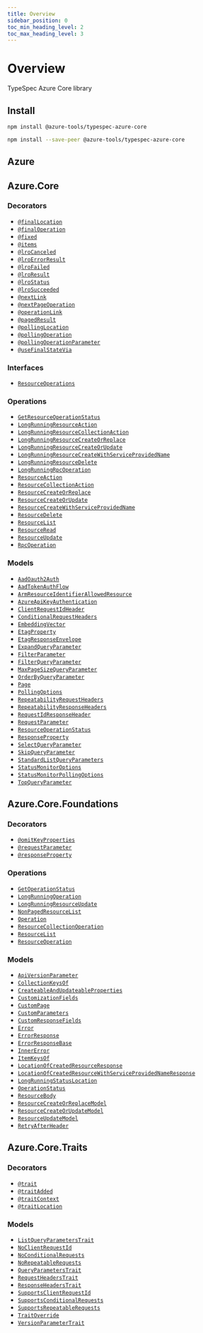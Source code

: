 ```yaml
---
title: Overview
sidebar_position: 0
toc_min_heading_level: 2
toc_max_heading_level: 3
---
```



# Overview

TypeSpec Azure Core library

## Install

<Tabs>
<TabItem value="spec" label="In a spec" default>

```bash
npm install @azure-tools/typespec-azure-core
```

</TabItem>
<TabItem value="library" label="In a library" default>

```bash
npm install --save-peer @azure-tools/typespec-azure-core
```

</TabItem>
</Tabs>

## Azure

## Azure.Core

### Decorators

- [`@finalLocation`](./decorators.md#@Azure.Core.finalLocation)
- [`@finalOperation`](./decorators.md#@Azure.Core.finalOperation)
- [`@fixed`](./decorators.md#@Azure.Core.fixed)
- [`@items`](./decorators.md#@Azure.Core.items)
- [`@lroCanceled`](./decorators.md#@Azure.Core.lroCanceled)
- [`@lroErrorResult`](./decorators.md#@Azure.Core.lroErrorResult)
- [`@lroFailed`](./decorators.md#@Azure.Core.lroFailed)
- [`@lroResult`](./decorators.md#@Azure.Core.lroResult)
- [`@lroStatus`](./decorators.md#@Azure.Core.lroStatus)
- [`@lroSucceeded`](./decorators.md#@Azure.Core.lroSucceeded)
- [`@nextLink`](./decorators.md#@Azure.Core.nextLink)
- [`@nextPageOperation`](./decorators.md#@Azure.Core.nextPageOperation)
- [`@operationLink`](./decorators.md#@Azure.Core.operationLink)
- [`@pagedResult`](./decorators.md#@Azure.Core.pagedResult)
- [`@pollingLocation`](./decorators.md#@Azure.Core.pollingLocation)
- [`@pollingOperation`](./decorators.md#@Azure.Core.pollingOperation)
- [`@pollingOperationParameter`](./decorators.md#@Azure.Core.pollingOperationParameter)
- [`@useFinalStateVia`](./decorators.md#@Azure.Core.useFinalStateVia)

### Interfaces

- [`ResourceOperations`](./interfaces.md#Azure.Core.ResourceOperations)

### Operations

- [`GetResourceOperationStatus`](./interfaces.md#Azure.Core.GetResourceOperationStatus)
- [`LongRunningResourceAction`](./interfaces.md#Azure.Core.LongRunningResourceAction)
- [`LongRunningResourceCollectionAction`](./interfaces.md#Azure.Core.LongRunningResourceCollectionAction)
- [`LongRunningResourceCreateOrReplace`](./interfaces.md#Azure.Core.LongRunningResourceCreateOrReplace)
- [`LongRunningResourceCreateOrUpdate`](./interfaces.md#Azure.Core.LongRunningResourceCreateOrUpdate)
- [`LongRunningResourceCreateWithServiceProvidedName`](./interfaces.md#Azure.Core.LongRunningResourceCreateWithServiceProvidedName)
- [`LongRunningResourceDelete`](./interfaces.md#Azure.Core.LongRunningResourceDelete)
- [`LongRunningRpcOperation`](./interfaces.md#Azure.Core.LongRunningRpcOperation)
- [`ResourceAction`](./interfaces.md#Azure.Core.ResourceAction)
- [`ResourceCollectionAction`](./interfaces.md#Azure.Core.ResourceCollectionAction)
- [`ResourceCreateOrReplace`](./interfaces.md#Azure.Core.ResourceCreateOrReplace)
- [`ResourceCreateOrUpdate`](./interfaces.md#Azure.Core.ResourceCreateOrUpdate)
- [`ResourceCreateWithServiceProvidedName`](./interfaces.md#Azure.Core.ResourceCreateWithServiceProvidedName)
- [`ResourceDelete`](./interfaces.md#Azure.Core.ResourceDelete)
- [`ResourceList`](./interfaces.md#Azure.Core.ResourceList)
- [`ResourceRead`](./interfaces.md#Azure.Core.ResourceRead)
- [`ResourceUpdate`](./interfaces.md#Azure.Core.ResourceUpdate)
- [`RpcOperation`](./interfaces.md#Azure.Core.RpcOperation)

### Models

- [`AadOauth2Auth`](./data-types.md#Azure.Core.AadOauth2Auth)
- [`AadTokenAuthFlow`](./data-types.md#Azure.Core.AadTokenAuthFlow)
- [`ArmResourceIdentifierAllowedResource`](./data-types.md#Azure.Core.ArmResourceIdentifierAllowedResource)
- [`AzureApiKeyAuthentication`](./data-types.md#Azure.Core.AzureApiKeyAuthentication)
- [`ClientRequestIdHeader`](./data-types.md#Azure.Core.ClientRequestIdHeader)
- [`ConditionalRequestHeaders`](./data-types.md#Azure.Core.ConditionalRequestHeaders)
- [`EmbeddingVector`](./data-types.md#Azure.Core.EmbeddingVector)
- [`EtagProperty`](./data-types.md#Azure.Core.EtagProperty)
- [`EtagResponseEnvelope`](./data-types.md#Azure.Core.EtagResponseEnvelope)
- [`ExpandQueryParameter`](./data-types.md#Azure.Core.ExpandQueryParameter)
- [`FilterParameter`](./data-types.md#Azure.Core.FilterParameter)
- [`FilterQueryParameter`](./data-types.md#Azure.Core.FilterQueryParameter)
- [`MaxPageSizeQueryParameter`](./data-types.md#Azure.Core.MaxPageSizeQueryParameter)
- [`OrderByQueryParameter`](./data-types.md#Azure.Core.OrderByQueryParameter)
- [`Page`](./data-types.md#Azure.Core.Page)
- [`PollingOptions`](./data-types.md#Azure.Core.PollingOptions)
- [`RepeatabilityRequestHeaders`](./data-types.md#Azure.Core.RepeatabilityRequestHeaders)
- [`RepeatabilityResponseHeaders`](./data-types.md#Azure.Core.RepeatabilityResponseHeaders)
- [`RequestIdResponseHeader`](./data-types.md#Azure.Core.RequestIdResponseHeader)
- [`RequestParameter`](./data-types.md#Azure.Core.RequestParameter)
- [`ResourceOperationStatus`](./data-types.md#Azure.Core.ResourceOperationStatus)
- [`ResponseProperty`](./data-types.md#Azure.Core.ResponseProperty)
- [`SelectQueryParameter`](./data-types.md#Azure.Core.SelectQueryParameter)
- [`SkipQueryParameter`](./data-types.md#Azure.Core.SkipQueryParameter)
- [`StandardListQueryParameters`](./data-types.md#Azure.Core.StandardListQueryParameters)
- [`StatusMonitorOptions`](./data-types.md#Azure.Core.StatusMonitorOptions)
- [`StatusMonitorPollingOptions`](./data-types.md#Azure.Core.StatusMonitorPollingOptions)
- [`TopQueryParameter`](./data-types.md#Azure.Core.TopQueryParameter)

## Azure.Core.Foundations

### Decorators

- [`@omitKeyProperties`](./decorators.md#@Azure.Core.Foundations.omitKeyProperties)
- [`@requestParameter`](./decorators.md#@Azure.Core.Foundations.requestParameter)
- [`@responseProperty`](./decorators.md#@Azure.Core.Foundations.responseProperty)

### Operations

- [`GetOperationStatus`](./interfaces.md#Azure.Core.Foundations.GetOperationStatus)
- [`LongRunningOperation`](./interfaces.md#Azure.Core.Foundations.LongRunningOperation)
- [`LongRunningResourceUpdate`](./interfaces.md#Azure.Core.Foundations.LongRunningResourceUpdate)
- [`NonPagedResourceList`](./interfaces.md#Azure.Core.Foundations.NonPagedResourceList)
- [`Operation`](./interfaces.md#Azure.Core.Foundations.Operation)
- [`ResourceCollectionOperation`](./interfaces.md#Azure.Core.Foundations.ResourceCollectionOperation)
- [`ResourceList`](./interfaces.md#Azure.Core.Foundations.ResourceList)
- [`ResourceOperation`](./interfaces.md#Azure.Core.Foundations.ResourceOperation)

### Models

- [`ApiVersionParameter`](./data-types.md#Azure.Core.Foundations.ApiVersionParameter)
- [`CollectionKeysOf`](./data-types.md#Azure.Core.Foundations.CollectionKeysOf)
- [`CreateableAndUpdateableProperties`](./data-types.md#Azure.Core.Foundations.CreateableAndUpdateableProperties)
- [`CustomizationFields`](./data-types.md#Azure.Core.Foundations.CustomizationFields)
- [`CustomPage`](./data-types.md#Azure.Core.Foundations.CustomPage)
- [`CustomParameters`](./data-types.md#Azure.Core.Foundations.CustomParameters)
- [`CustomResponseFields`](./data-types.md#Azure.Core.Foundations.CustomResponseFields)
- [`Error`](./data-types.md#Azure.Core.Foundations.Error)
- [`ErrorResponse`](./data-types.md#Azure.Core.Foundations.ErrorResponse)
- [`ErrorResponseBase`](./data-types.md#Azure.Core.Foundations.ErrorResponseBase)
- [`InnerError`](./data-types.md#Azure.Core.Foundations.InnerError)
- [`ItemKeysOf`](./data-types.md#Azure.Core.Foundations.ItemKeysOf)
- [`LocationOfCreatedResourceResponse`](./data-types.md#Azure.Core.Foundations.LocationOfCreatedResourceResponse)
- [`LocationOfCreatedResourceWithServiceProvidedNameResponse`](./data-types.md#Azure.Core.Foundations.LocationOfCreatedResourceWithServiceProvidedNameResponse)
- [`LongRunningStatusLocation`](./data-types.md#Azure.Core.Foundations.LongRunningStatusLocation)
- [`OperationStatus`](./data-types.md#Azure.Core.Foundations.OperationStatus)
- [`ResourceBody`](./data-types.md#Azure.Core.Foundations.ResourceBody)
- [`ResourceCreateOrReplaceModel`](./data-types.md#Azure.Core.Foundations.ResourceCreateOrReplaceModel)
- [`ResourceCreateOrUpdateModel`](./data-types.md#Azure.Core.Foundations.ResourceCreateOrUpdateModel)
- [`ResourceUpdateModel`](./data-types.md#Azure.Core.Foundations.ResourceUpdateModel)
- [`RetryAfterHeader`](./data-types.md#Azure.Core.Foundations.RetryAfterHeader)

## Azure.Core.Traits

### Decorators

- [`@trait`](./decorators.md#@Azure.Core.Traits.trait)
- [`@traitAdded`](./decorators.md#@Azure.Core.Traits.traitAdded)
- [`@traitContext`](./decorators.md#@Azure.Core.Traits.traitContext)
- [`@traitLocation`](./decorators.md#@Azure.Core.Traits.traitLocation)

### Models

- [`ListQueryParametersTrait`](./data-types.md#Azure.Core.Traits.ListQueryParametersTrait)
- [`NoClientRequestId`](./data-types.md#Azure.Core.Traits.NoClientRequestId)
- [`NoConditionalRequests`](./data-types.md#Azure.Core.Traits.NoConditionalRequests)
- [`NoRepeatableRequests`](./data-types.md#Azure.Core.Traits.NoRepeatableRequests)
- [`QueryParametersTrait`](./data-types.md#Azure.Core.Traits.QueryParametersTrait)
- [`RequestHeadersTrait`](./data-types.md#Azure.Core.Traits.RequestHeadersTrait)
- [`ResponseHeadersTrait`](./data-types.md#Azure.Core.Traits.ResponseHeadersTrait)
- [`SupportsClientRequestId`](./data-types.md#Azure.Core.Traits.SupportsClientRequestId)
- [`SupportsConditionalRequests`](./data-types.md#Azure.Core.Traits.SupportsConditionalRequests)
- [`SupportsRepeatableRequests`](./data-types.md#Azure.Core.Traits.SupportsRepeatableRequests)
- [`TraitOverride`](./data-types.md#Azure.Core.Traits.TraitOverride)
- [`VersionParameterTrait`](./data-types.md#Azure.Core.Traits.VersionParameterTrait)
